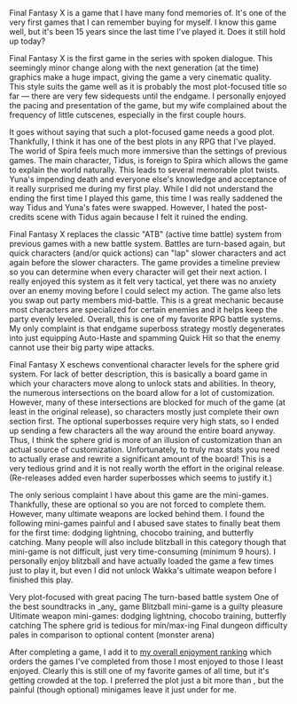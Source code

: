 Final Fantasy&nbsp;X is a game that I have many fond memories of. It's one of the very first games that I can remember
buying for myself. I know this game well, but it's been 15 years since the last time I've played it. Does it still hold
up today?

<GameHeader game={props.game} />

Final Fantasy&nbsp;X is the first game in the series with spoken dialogue. This seemingly minor change along with
the next generation (at the time) graphics make a huge impact, giving the game a very cinematic quality. This style
suits the game well as it is probably the most plot-focused title so far &mdash; there are very few sidequests until the
endgame. I personally enjoyed the pacing and presentation of the game, but my wife complained about the frequency of
little cutscenes, especially in the first couple hours.

It goes without saying that such a plot-focused game needs a good plot. Thankfully, I think it has one of the best plots
in any RPG that I've played. The world of Spira feels much more immersive than the settings of previous games. The main
character, Tidus, is foreign to Spira which allows the game to explain the world naturally. This leads to several
memorable plot twists. <Spoiler>Yuna's impending death and everyone else's knowledge and acceptance of it</Spoiler>
really surprised me during my first play. <Spoiler>While I did not understand the ending the first time I played this
game, this time I was really saddened the way Tidus and Yuna's fates were swapped. However, I hated the post-credits
scene with Tidus again because I felt it ruined the ending.</Spoiler>

Final Fantasy&nbsp;X replaces the classic "ATB" (active time battle) system from previous games with a new battle
system. Battles are turn-based again, but quick characters (and/or quick actions) can "lap" slower characters and act
again before the slower characters. The game provides a timeline preview so you can determine when every character will
get their next action. I really enjoyed this system as it felt very tactical, yet there was no anxiety over an enemy
moving before I could select my action. The game also lets you swap out party members mid-battle. This is a great
mechanic because most characters are specialized for certain enemies and it helps keep the party evenly leveled.
Overall, this is one of my favorite RPG battle systems. My only complaint is that endgame superboss strategy mostly
degenerates into just <Spoiler>equipping Auto-Haste and spamming Quick Hit so that the enemy cannot use their big party
wipe attacks.</Spoiler>

Final Fantasy&nbsp;X eschews conventional character levels for the sphere grid system. For lack of better
description, this is basically a board game in which your characters move along to unlock stats and abilities. In
theory, the numerous intersections on the board allow for a lot of customization. However, many of these intersections
are blocked for much of the game (at least in the original release), so characters mostly just complete their own
section first. The optional superbosses require very high stats, so I ended up sending a few characters all the way
around the entire board anyway. Thus, I think the sphere grid is more of an illusion of customization than an
actual source of customization. Unfortunately, to truly max stats you need to actually erase and rewrite a significant
amount of the board! This is a very tedious grind and it is not really worth the effort in the original release.
(Re-releases added even harder superbosses which seems to justify it.)

The only serious complaint I have about this game are the mini-games. Thankfully, these are optional so you are not
forced to complete them. However, many ultimate weapons are locked behind them. I found the following mini-games painful
and I abused save states to finally beat them for the first time: dodging lightning, chocobo training, and butterfly
catching. Many people will also include blitzball in this category though that mini-game is not difficult, just very
time-consuming (minimum 9 hours). I personally enjoy blitzball and have actually loaded the game a few times just to
play it, but even I did not unlock Wakka's ultimate weapon before I finished this play.

<LikedDisliked>
  <LikedList>
    <LikedItem>Very plot-focused with great pacing</LikedItem>
    <LikedItem>The turn-based battle system</LikedItem>
    <LikedItem>One of the best soundtracks in _any_ game</LikedItem>
    <LikedItem>Blitzball mini-game is a guilty pleasure</LikedItem>
  </LikedList>
  <DislikedList>
    <DislikedItem>Ultimate weapon mini-games: dodging lightning, chocobo training, butterfly catching</DislikedItem>
    <DislikedItem>The sphere grid is tedious for min/max-ing</DislikedItem>
    <DislikedItem>Final dungeon difficulty pales in comparison to optional content (monster arena)</DislikedItem>
  </DislikedList>
</LikedDisliked>

After completing a game, I add it to [my overall enjoyment ranking](/ranking) which orders the games I've completed from
those I most enjoyed to those I least enjoyed. Clearly this is still one of my favorite games of all time, but it's
getting crowded at the top. I preferred the plot just a bit more than <GameLink slug="final_fantasy_ix" />, but the
painful (though optional) minigames leave it just under <GameLink slug="final_fantasy_v" /> for me.

<GameRanking game={props.slug} />
